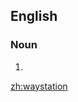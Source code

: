 ==English==

===Noun===
{{en-noun}}

# {{alternative spelling of|[[way station]]}}

[[zh:waystation]]